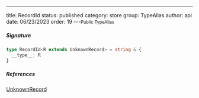 ---
title: RecordId
status: published
category: store
group: TypeAlias
author: api
date: 06/23/2023
order: 19
---<Small>Public TypeAlias</Small>




##### Signature


```ts
type RecordId<R extends UnknownRecord> = string & {
  __type__: R
}
```

##### References

[UnknownRecord](/gen/store/UnknownRecord-type)


